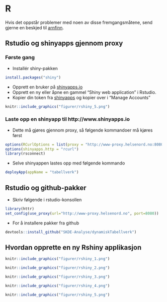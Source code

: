 # R

Hvis det oppstår problemer med noen av disse fremgangsmåtene, send gjerne en beskjed til <A HREF="mailto:&#097;&#114;&#110;&#102;&#105;&#110;&#110;&#046;&#115;&#116;&#101;&#105;&#110;&#100;&#097;&#108;&#064;&#115;&#107;&#100;&#101;&#046;&#110;&#111;">arnfinn</A>.


## Rstudio og shinyapps gjennom proxy


### Første gang

- Installér shiny-pakken
```r
install.packages("shiny")
```
- Opprett en bruker på [shinyapps.io](http://www.shinyapps.io)
- Opprett en ny eller åpne en gammel "Shiny web application" i Rstudio.
- Kopier din token fra [shinyapps](http://www.shinyapps.io/admin/#/tokens) og kopier over i "Manage Accounts"

```{r, echo=FALSE}
knitr::include_graphics("figurer/rshiny_5.png")
```


### Laste opp en shinyapp til http://www.shinyapps.io


- Dette må gjøres gjennom proxy, så følgende kommandoer må kjøres først
```r
options(RCurlOptions = list(proxy = "http://www-proxy.helsenord.no:8080"))
options(shinyapps.http = "rcurl")
library(rsconnect)
```
- Selve shinyappen lastes opp med følgende kommando
```r
deployApp(appName = "tabellverk")
```

## Rstudio og github-pakker

- Skriv følgende i rstudio-konsollen
```r
library(httr)
set_config(use_proxy(url="http://www-proxy.helsenord.no", port=8080))
```
- For å installere pakker fra github
```r
devtools::install_github("SKDE-Analyse/dynamiskTabellverk")
```



## Hvordan opprette en ny Rshiny applikasjon


```{r, echo=FALSE}
knitr::include_graphics("figurer/rshiny_1.png")
```
```{r, echo=FALSE}
knitr::include_graphics("figurer/rshiny_2.png")
```
```{r, echo=FALSE}
knitr::include_graphics("figurer/rshiny_3.png")
```
```{r, echo=FALSE}
knitr::include_graphics("figurer/rshiny_4.png")
```
```{r, echo=FALSE}
knitr::include_graphics("figurer/rshiny_5.png")
```
